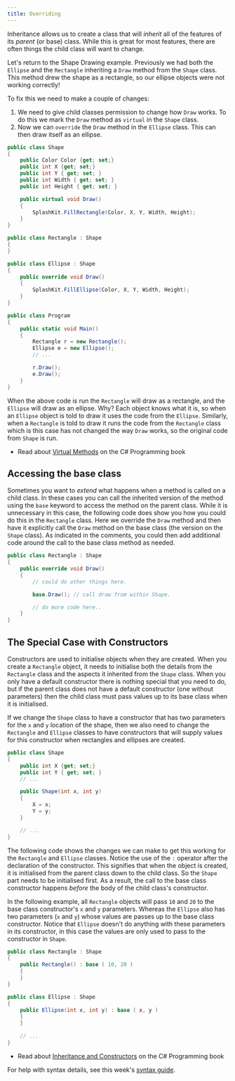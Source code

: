 ```yaml
---
title: Overriding
---
```


Inheritance allows us to create a class that will _inherit_ all of the features of its _parent_ (or base) class. While this is great for most features, there are often things the child class will want to change.

Let's return to the Shape Drawing example. Previously we had both the `Ellipse` and the `Rectangle` inheriting a `Draw` method from the `Shape` class. This method drew the shape as a rectangle, so our ellipse objects were not working correctly!

To fix this we need to make a couple of changes:

1. We need to give child classes permission to change how `Draw` works. To do this we mark the `Draw` method as `virtual` in the `Shape` class.
1. Now we can `override` the `Draw` method in the `Ellipse` class. This can then draw itself as an ellipse.

```cs
public class Shape
{
    public Color Color {get; set;}
    public int X {get; set;}
    public int Y { get; set; }
    public int Width { get; set; }
    public int Height { get; set; }

    public virtual void Draw()
    {
        SplashKit.FillRectangle(Color, X, Y, Width, Height);
    }
}

public class Rectangle : Shape
{
}

public class Ellipse : Shape
{
    public override void Draw()
    {
        SplashKit.FillEllipse(Color, X, Y, Width, Height);
    } 
}

public class Program
{
    public static void Main()
    {
        Rectangle r = new Rectangle();
        Ellipse e = new Ellipse();
        // ...

        r.Draw();
        e.Draw();
    }
}
```

When the above code is run the `Rectangle` will draw as a rectangle, and the `Ellipse` will draw as an ellipse. Why? Each object knows what it is, so when an `Ellipse` object is told to draw it uses the code from the `Ellipse`. Similarly, when a `Rectangle` is told to draw it runs the code from the `Rectangle` class which is this case has not changed the way `Draw` works, so the original code from `Shape` is run.

* Read about [Virtual Methods](https://en.wikibooks.org/wiki/C_Sharp_Programming/Inheritance#Virtual_Methods) on the C# Programming book

## Accessing the base class

Sometimes you want to _extend_ what happens when a method is called on a child class. In these cases you can call the inherited version of the method using the `base` keyword to access the method on the parent class. While it is unnecessary in this case, the following code does show you how you could do this in the `Rectangle` class. Here we override the `Draw` method and then have it explicitly call the `Draw` method on the base class (the version on the `Shape` class). As indicated in the comments, you could then add additional code around the call to the base class method as needed.

```cs
public class Rectangle : Shape
{
    public override void Draw()
    {
        // could do other things here.

        base.Draw(); // call draw from within Shape.

        // do more code here..
    } 
} 
```

## The Special Case with Constructors

Constructors are used to initialise objects when they are created. When you create a `Rectangle` object, it needs to initialise both the details from the `Rectangle` class and the aspects it inherited from the `Shape` class. When you only have a default constructor there is nothing special that you need to do, but if the parent class does not have a default constructor (one without parameters) then the child class must pass values up to its base class when it is initialised.

If we change the `Shape` class to have a constructor that has two parameters for the `x` and `y` location of the shape, then we also need to change the `Rectangle` and `Ellipse` classes to have constructors that will supply values for this constructor when rectangles and ellipses are created.

```cs
public class Shape
{
    public int X {get; set;}
    public int Y { get; set; }
    // ...

    public Shape(int x, int y)
    {
        X = x;
        Y = y;
    }

    // ...
}
```

The following code shows the changes we can make to get this working for the `Rectangle` and `Ellipse` classes. Notice the use of the `:` operator after the declaration of the constructor. This signifies that when the object is created, it is initialised from the parent class down to the child class. So the `Shape` part needs to be initialised first. As a result, the call to the base class constructor happens _before_ the body of the child class's constructor.

In the following example, all `Rectangle` objects will pass `10` and `20` to the base class constructor's `x` and `y` parameters. Whereas the `Ellipse` also has two parameters (`x` and `y`) whose values are passes up to the base class constructor. Notice that `Ellipse` doesn't do anything with these parameters in its constructor, in this case the values are only used to pass to the constructor in `Shape`.

```cs
public class Rectangle : Shape
{
    public Rectangle() : base ( 10, 20 )
    {
    }
}

public class Ellipse : Shape
{
    public Ellipse(int x, int y) : base ( x, y )
    {
    }
    
    // ...
}
```

* Read about [Inheritance and Constructors](https://en.wikibooks.org/wiki/C_Sharp_Programming/Inheritance#Constructors) on the C# Programming book

For help with syntax details, see this week's [syntax guide](/book/part-3-programs-as-concepts/7-inheritance-polymorphism/2-trailside/08-syntax-guide).
